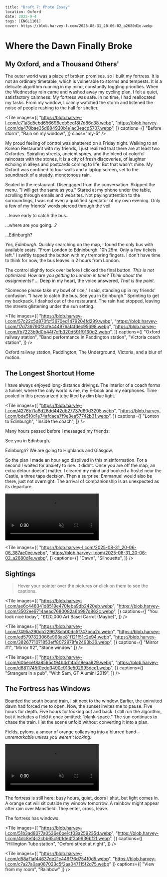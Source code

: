 ```meta
title: "Draft 7: Photo Essay"
location: Oxford
date: 2025-9-4
tags: [ENGL1101]
cover: https://blob.harvey-l.com/2025-08-31_20-06-02_a2680d1e.webp
```


# Where the Dawn Finally Broke

## My Oxford, and a Thousand Others'

The outer world was a place of broken promises, so I built my fortress. It is not an ordinary timetable, which is vulnerable to storms and tempests. It is a delicate algorithm running in my mind, constantly toggling priorities. When the Wednesday rain came and washed away my cycling plan, I felt a quiet, satisfactory calmness. My fortress was safe. In no time, I had reallocated my tasks. From my window, I calmly watched the storm and listened the noise of people rushing to the hall for shelter.

<Tile images={[
  "https://blob.harvey-l.com/e71a3d5ebd656696eeb5ec18f7d86c38.webp",
  "https://blob.harvey-l.com/da470bae35d884930b1e1ac3eacd5707.webp",
]} captions={[
  "Before storm",
  "Rain on my window",
]} class="my-5" />

My proud feeling of control was shattered on a Friday night. Walking to an Korean Restaurant with my friends, I just realized that there are at least two Oxfordes. Spiraling streets, ancient spires, and the blend of colorful raincoats with the stones, it is a city of fresh discoveries, of laughter echoing in alleys and postcards coming to life. But that wasn't mine. My Oxford was confined to four walls and a laptop screen, set to the soundtrack of a steady, monotonous rain.

Seated in the restaurant. Disengaged from the conversation. Skipped the menu. "I will get the same as you." Stared at my phone under the table, scrolling through emails and websites. Not paying attention to the surroundings, I was not even a qualified spectator of my own evening. Only a few of my friends' words pierced through the veil.

...leave early to catch the bus...

...where are you going...?

...Edinburgh?

*Yes, Edinburgh.* Quickly searching on the map, I found the only bus with available seats. "From London to Edninburgh. 10h 25m. Only a few tickets left." I swiftly tapped the button with my tremoring fingers. I don't have time to think for now, the bus leaves in 2 hours from London.

The control slightly took over before I clicked the final button. *This is not optimized. How are you getting to London in time? Think about the assignments? ...* Deep in my heart, the voice answered, *That is the point.*

"Someone please take my bowl of rice," I said, standing up in my friends' confusion. "I have to catch the bus. See you in Edinburgh." Sprinting to get my backpack, I dashed out of the restaurant. The rain had stopped, leaving the streets glistening under the sun setting.

<Tile images={[
  "https://blob.harvey-l.com/57c22c5d870fcf3670ed1479204fd299.webp",
  "https://blob.harvey-l.com/17d739790f3cfe444976af4fdec95698.webp",
  "https://blob.harvey-l.com/fb7223b9d0b44f7cfb320d591f9160d2.webp",
]} captions={[
  "Oxford railway station",
  "Band performance in Paddington station",
  "Victoria coach station",
]} />

Oxford railway station, Paddington, The Underground, Victoria, and a blur of motion.

## The Longest Shortcut Home

I have always enjoyed long-distance drivings. The interior of a coach forms a tunnel, where the only world is me, my E-book and my earphones. Time pooled in this pressurized tube lited by dim blue light.

<Tile images={[
  "https://blob.harvey-l.com/4276b7fa8d26dd442db27737d80d3205.webp",
  "https://blob.harvey-l.com/bde510d1e74afdaca7f9e3ea57742b31.webp",
]} captions={[
  "Lonton to Edinburgh",
  "Inside the coach",
]} />

Many hours passed before I messaged my friends:

See you in Edinburgh.

Edinburgh? We are going to Highlands and Glasgow.

So the plan I made an hour ago disollved in this misinformation. For a second I waited for anxiety to rise. It didn’t. Once you are off the map, an extra detour doesn't matter. I cleared my mind and booked a hostel near the Castle, a three taps decision. Then a surprise: Emmanuel would also be there, just not overnight. The arrival of companionship is as unexpected as its departure.

<div class="flex gap-5 items-center md:flex-row flex-col my-10">
  <video muted loop autoplay src="https://blob.harvey-l.com/328a4893e84156f13ae3f39b76c78af9.webm" class="w-full rounded-xl min-w-40%"/>

  <p class="h-fit m0!">
Motion sickness woke me up&mdash;first time in five years. Quick observation revealed that the bus is pitching and swaying through Scottish hills. The four forgiving lanes were replaced by a dark coiling strip. Somewhere in that nausea-softened interval, the paradox of control became clearer. The tighter you gripped, the more fragile equilibrium became. Here, with nothing optimized -- not route, not companions, not vestibular -- I almost see a faint seam of colors forming in the darkness. Dawn is never beautiful at the planned hour.
  </p>
</div>

<Tile images={[
  "https://blob.harvey-l.com/2025-08-31_20-06-06_387ae0ee.webp",
  "https://blob.harvey-l.com/2025-08-31_20-06-02_a2680d1e.webp",
]} captions={[
  "Dawn",
  "Silhouette",
]} />

## Sightings

> Hover your pointer over the pictures or click on them to see the captions.

<Tile images={[
  "https://blob.harvey-l.com/ae6c448341d8519e470feba9db2420eb.webp",
  "https://blob.harvey-l.com/3502ee9714aead7680082a6b987d862c.webp",
]} captions={[
  "You look nice today",
  "£120,000 Art Basel Carrot (Maybe)",
]} />

<Tile images={[
  "https://blob.harvey-l.com/7495a290cb229678cb00dc5f747bca2c.webp",
  "https://blob.harvey-l.com/ed5797323066e993ae81f121f51c2e94.webp",
  "https://blob.harvey-l.com/3826771071853eff8072978fe2493b36.webp",
]} captions={[
  "Mirror #1",
  "Mirror #2",
  "Stone window"
]} />

<Tile images={[
  "https://blob.harvey-l.com/60bece18a8595cf94b4d14b519eaa929.webp",
  "https://blob.harvey-l.com/d6811745f0edd3490c913e502995dce1.webp",
]} captions={[
  "Strangers in a pub",
  "With Sam, GT Alumini 2019",
]} />

## The Fortress has Windows

<div class="flex gap-5 items-center md:flex-row flex-col my-10">
  <p class="h-fit m0!">
    Boarded the south bound train, I sit next to the window. Earlier, the uninvited dawn had forced me to open.  Now, the sunset invites me to pause. Five hours for depth.  Five hours for looking out and back.  I still run the algorithm, but it includes a field it once omitted: “blank-space.” The sun continues to chase the train. I let the scene unfold without converting it into a plan.

Fields, pylons, a smear of orange collapsing into a blurred band—<i>unremarkable unless you weren’t looking.</i>
  </p>

  <video muted loop autoplay src="https://blob.harvey-l.com/b11637b6e5ea27084f94df8d0e5ac600.webm" class="w-full rounded-xl min-w-40%"/>

</div>

The fortress is still here: busy hours, quiet, doors I shut, but light comes in. A orange cat will sit outside my window tomorrow. A rainbow might appear after rain over Mansfield. They enter, cross, leave.

The fortress has windows.

<Tile images={[
  "https://blob.harvey-l.com/51b3ad8077a0536e6be1cf03a259235d.webp",
  "https://blob.harvey-l.com/4dc8ef4c2cbb65c9b1de4f3a9936bf2f.webp",
]} captions={[
  "Hillington Tube station",
  "Oxford street at night",
]} />

<Tile images={[
  "https://blob.harvey-l.com/d58af1af44637de21c449f76d754f0d5.webp",
  "https://blob.harvey-l.com/c7a27a0aa087023c5f2aa047115f2d75.webp"
]} captions={[
  "View from my room",
  "Rainbow"
]} />
